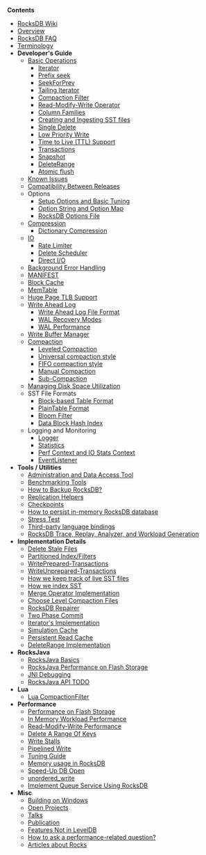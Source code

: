 '''Contents'''
* [[Home | RocksDB Wiki]]
* [[RocksDB-Basics | Overview]]
* [[RocksDB FAQ | RocksDB FAQ]]
* [[Terminology|Terminology]]
* '''Developer's Guide''' 
** [[Basic-Operations | Basic Operations]]
*** [[Iterator | Iterator]]
*** [[Prefix-Seek-API-Changes | Prefix seek]]
*** [[SeekForPrev | SeekForPrev]]
*** [[Tailing-Iterator | Tailing Iterator]]
*** [[Compaction-Filter | Compaction Filter]]
*** [[Merge-Operator | Read-Modify-Write Operator]]
*** [[Column-Families | Column Families]]
*** [[Creating-and-Ingesting-SST-files | Creating and Ingesting SST files]]
*** [[Single-Delete | Single Delete]]
*** [[Low Priority Write]]
*** [[Time-to-Live | Time to Live (TTL) Support]]
*** [[Transactions | Transactions]]
*** [[Snapshot | Snapshot]]
*** [[DeleteRange | DeleteRange]]
*** [[Atomic flush | Atomic flush]]
** [[Known-Issues | Known Issues]]
** [[RocksDB Compatibility Between Different Releases|Compatibility Between Releases]]
** Options
*** [[Setup Options and Basic Tuning | Setup Options and Basic Tuning]]
*** [[Option-String-and-Option-Map | Option String and Option Map]]
*** [[RocksDB-Options-File | RocksDB Options File]]
** [[Compression]]
*** [[Dictionary-Compression | Dictionary Compression]]
** [[IO]]
*** [[Rate-Limiter | Rate Limiter]]
*** [[Delete-Scheduler | Delete Scheduler]]
*** [[Direct-IO | Direct I/O]]
** [[Background Error Handling]]
** [[MANIFEST | MANIFEST]]
** [[Block-Cache | Block Cache]]
** [[MemTable | MemTable]]
** [[Allocating-Some-Indexes-and-Bloom-Filters-using-Huge-Page-TLB | Huge Page TLB Support]]
** [[Write Ahead Log]]
*** [[Write Ahead Log File Format | Write Ahead Log File Format]]
*** [[WAL Recovery Modes | WAL Recovery Modes]]
*** [[WAL Performance]]
** [[Write-Buffer-Manager | Write Buffer Manager]]
** [[Compaction | Compaction]]
*** [[Leveled Compaction]]
*** [[Universal-Compaction | Universal compaction style]]
*** [[FIFO-compaction-style | FIFO compaction style]]
*** [[Manual Compaction]]
*** [[Sub-Compaction]]
** [[Managing Disk Space Utilization]]
** SST File Formats
*** [[Rocksdb-BlockBasedTable-Format | Block-based Table Format]]
*** [[PlainTable-Format | PlainTable Format]]
*** [[Rocksdb-Bloom-Filter | Bloom Filter]]
*** [[Data-Block-Hash-Index | Data Block Hash Index]]
** Logging and Monitoring
*** [[Logger | Logger]]
*** [[Statistics | Statistics]]
*** [[Perf-Context-and-IO-Stats-Context | Perf Context and IO Stats Context]]
*** [[EventListener | EventListener]]
* '''Tools / Utilities'''
** [[Administration-and-Data-Access-Tool | Administration and Data Access Tool]]
** [[Benchmarking-Tools | Benchmarking Tools]]
** [https://github.com/facebook/rocksdb/wiki/How-to-backup-RocksDB%3F How to Backup RocksDB?] <!-- note this link must use an external link format bec MediaWiki markup doesn't support special characters in its native namespace -->
** [[Replication Helpers]]
** [[Checkpoints | Checkpoints]]
** [https://github.com/facebook/rocksdb/wiki/How-to-persist-in-memory-RocksDB-database%3F How to persist in-memory RocksDB database] <!-- note this link must use an external link format bec MediaWiki markup doesn't support special characters in its native namespace -->
** [https://github.com/facebook/rocksdb/wiki/Stress-test Stress Test] <!-- note this link must use an external link format bec MediaWiki markup doesn't support special characters in its native namespace -->
** [[Third-party-language-bindings | Third-party language bindings]]
** [[RocksDB-Trace,-Replay,-Analyzer,-and-Workload-Generation | RocksDB Trace, Replay, Analyzer, and Workload Generation]]
* '''Implementation Details'''
** [[Delete Stale Files]]
** [[Partitioned-Index-Filters | Partitioned Index/Filters]]
** [[WritePrepared Transactions | WritePrepared-Transactions]]
** [[WriteUnprepared Transactions | WriteUnprepared-Transactions]]
** [[How-we-keep-track-of-live-SST-files | How we keep track of live SST files]]
** [[Indexing-SST-Files-for-Better-Lookup-Performance | How we index SST]]
** [[Merge-Operator-Implementation | Merge Operator Implementation]]
** [[Choose-Level-Compaction-Files | Choose Level Compaction Files]]
** [[RocksDB Repairer | RocksDB Repairer]]
** [[Two-Phase-Commit-Implementation | Two Phase Commit]]
** [[Iterator-Implementation | Iterator's Implementation]]
** [[Simulation-Cache | Simulation Cache]]
** [[Persistent Read Cache | Persistent Read Cache]]
** [[DeleteRange-Implementation | DeleteRange Implementation]]
* '''RocksJava'''
** [[RocksJava-Basics | RocksJava Basics]]
** [[RocksJava-Performance-on-Flash-Storage | RocksJava Performance on Flash Storage]]
** [[JNI-Debugging | JNI Debugging]]
** [[RocksJava-API-TODO | RocksJava API TODO]]
* '''Lua'''	
** [[Lua CompactionFilter | Lua CompactionFilter]]
* '''Performance'''
** [[Performance-Benchmarks | Performance on Flash Storage]]
** [[RocksDB-In-Memory-Workload-Performance-Benchmarks | In Memory Workload Performance]]
** [[Read-Modify-Write-Benchmarks | Read-Modify-Write Performance]]
** [[Delete-A-Range-Of-Keys | Delete A Range Of Keys]]
** [[Write-Stalls | Write Stalls]]
** [[Pipelined-Write | Pipelined Write]]
** [[RocksDB-Tuning-Guide | Tuning Guide]]
** [[Memory-usage-in-RocksDB | Memory usage in RocksDB]]
** [[Speed-Up DB Open]]
** [[unordered_write | unordered_write]]
** [[Implement-Queue-Service-Using-RocksDB | Implement Queue Service Using RocksDB]]
* '''Misc'''
** [[Building-on-Windows | Building on Windows]]
** [[Open-Projects | Open Projects]]
** [[ Talks | Talks ]]
** [[ Publication | Publication ]]
** [[Features-Not-in-LevelDB |Features Not in LevelDB]]
** [[How-to-ask-a-performance-related-question|How to ask a performance-related question?]]
** [[ Articles-about-Rocks | Articles about Rocks]]